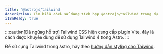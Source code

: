 ```yaml
---
title: '@astrojs/tailwind'
description: Tìm hiểu cách sử dụng tích hợp @astrojs/tailwind trong dự án Astro của bạn.
i18nReady: true
---
```


:::caution[Đã ngừng hỗ trợ]
Tailwind CSS hiện cung cấp plugin Vite, đây là cách được khuyên dùng để sử dụng Tailwind 4 trong Astro.
:::

Để sử dụng Tailwind trong Astro, hãy theo [hướng dẫn styling cho Tailwind](/en/guides/styling/#tailwind).